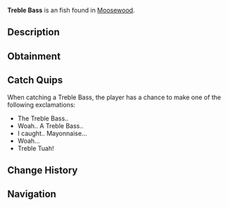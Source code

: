 {{FishInfobox
|image          = Treble Bass.png
|rarity         = Exotic
|sea            = First Sea
|location       = [[Moosewood]]
|sublocation    = 
|sources        = Fishing Rod
|radar_location = 
|prog_speed     = -50
|xp             = 1200
|weather        = 
|time           = 
|season         = 
|bait           = Magnet
|base_weight    = 4.5
|base_value     = 4000
|weight_range   = 3.5
|base_chance    = 0.005
|base_resil     = 20
}}
'''Treble Bass''' is an {{Rarity|Exotic}} fish found in [[Moosewood]].

== Description ==
{{Description|The Treble Bass is an interesting sub-species of bass that can produce piano-like sounds with its many gills. Legend has it you can tune a fish, but not a treble bass. Or can you?|Bestiary Entry}}

== Obtainment ==
{{Fish Availability|
Moosewood/Seaweed and Mini-Island
|top_rods      = 
Leviathan's Fang Rod\9800.44\86622.9;
Free Spirit Rod\8989.67\83105.37;
Great Rod of Oscar\8527.24\51035.49;
Trident Rod\8106.38\70538.82;
Astralhook Rod\7995.59\53991.19;
Resourceful Rod\6072.7\42550.66;
Destiny Rod\6328.36\40675.36;
Azure Of Lagoon\7490.56\60430.05;
No-Life Rod\7619.2\57515.61;
Flimsy Rod\3791.55\44566.33;
Training Rod\3708.93\30194.75;
Rod Of The Forgotten Fang\7107.52\51840.09;
Ethereal Prism Rod\7986.27\53477.82;
Seraphic Rod\7723.11\54012.15;
Challenger's Rod\6947.93\53857.84;
Blazebringer Rod\6516.17\51115.69;
Rod Of The Depths\6269.15\46019.7;
Rod Of The Exalted One\6239.61\44726.23;
Zeus Rod\6091.03\47770.74;
Verdant Shear Rod\6025.3\48667.25;
Depthseeker Rod\5577.68\45283.28;
Avalanche Rod\4967.1\39751.42;
Volcanic Rod\4755.37\37796.82;
Steady Rod\1579.66\13008.09
|recommended   = Trident Rod
}}

== Catch Quips ==
When catching a Treble Bass, the player has a chance to make one of the following exclamations:
* The Treble Bass..
* Woah.. A Treble Bass..
* I caught.. Mayonnaise...
* Woah...
* Treble Tuah!

== Change History ==
{{Change History|{{subst:Current Version}}}}

== Navigation ==
{{Fish Navbox|Moosewood}}